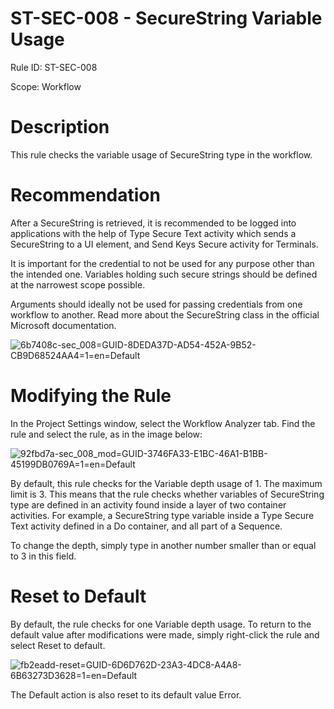 ﻿# ST-SEC-008 - SecureString Variable Usage

Rule ID: ST-SEC-008

Scope: Workflow

# Description

This rule checks the variable usage of SecureString type in the workflow.

# Recommendation

After a SecureString is retrieved, it is recommended to be logged into applications with the help of Type Secure Text activity which sends a SecureString to a UI element, and Send Keys Secure activity for Terminals.

It is important for the credential to not be used for any purpose other than the intended one. Variables holding such secure strings should be defined at the narrowest scope possible.

Arguments should ideally not be used for passing credentials from one workflow to another. Read more about the SecureString class in the official Microsoft documentation.

![6b7408c-sec_008=GUID-8DEDA37D-AD54-452A-9B52-CB9D68524AA4=1=en=Default](/images/6b7408c-sec_008=GUID-8DEDA37D-AD54-452A-9B52-CB9D68524AA4=1=en=Default.png)

# Modifying the Rule

In the Project Settings window, select the Workflow Analyzer tab. Find the rule and select the rule, as in the image below:

![92fbd7a-sec_008_mod=GUID-3746FA33-E1BC-46A1-B1BB-45199DB0769A=1=en=Default](/images/92fbd7a-sec_008_mod=GUID-3746FA33-E1BC-46A1-B1BB-45199DB0769A=1=en=Default.png)

By default, this rule checks for the Variable depth usage of 1. The maximum limit is 3. This means that the rule checks whether variables of SecureString type are defined in an activity found inside a layer of two container activities. For example, a SecureString type variable inside a Type Secure Text activity defined in a Do container, and all part of a Sequence.

To change the depth, simply type in another number smaller than or equal to 3 in this field.

# Reset to Default

By default, the rule checks for one Variable depth usage. To return to the default value after modifications were made, simply right-click the rule and select Reset to default.

![fb2eadd-reset=GUID-6D6D762D-23A3-4DC8-A4A8-6B63273D3628=1=en=Default](/images/fb2eadd-reset=GUID-6D6D762D-23A3-4DC8-A4A8-6B63273D3628=1=en=Default.png)

The Default action is also reset to its default value Error.
